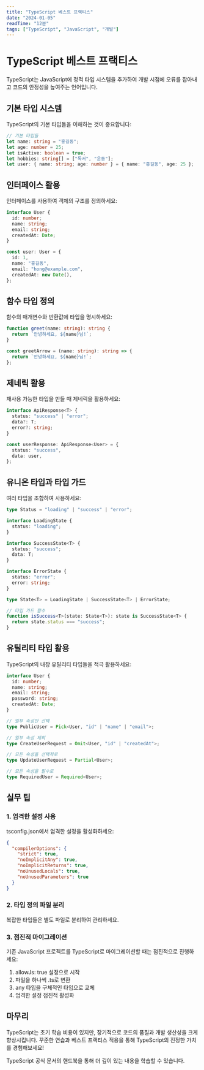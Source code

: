```yaml
---
title: "TypeScript 베스트 프랙티스"
date: "2024-01-05"
readTime: "12분"
tags: ["TypeScript", "JavaScript", "개발"]
---
```


# TypeScript 베스트 프랙티스

TypeScript는 JavaScript에 정적 타입 시스템을 추가하여 개발 시점에 오류를 잡아내고 코드의 안정성을 높여주는 언어입니다.

## 기본 타입 시스템

TypeScript의 기본 타입들을 이해하는 것이 중요합니다:

```typescript
// 기본 타입들
let name: string = "홍길동";
let age: number = 25;
let isActive: boolean = true;
let hobbies: string[] = ["독서", "운동"];
let user: { name: string; age: number } = { name: "홍길동", age: 25 };
```

## 인터페이스 활용

인터페이스를 사용하여 객체의 구조를 정의하세요:

```typescript
interface User {
  id: number;
  name: string;
  email: string;
  createdAt: Date;
}

const user: User = {
  id: 1,
  name: "홍길동",
  email: "hong@example.com",
  createdAt: new Date(),
};
```

## 함수 타입 정의

함수의 매개변수와 반환값에 타입을 명시하세요:

```typescript
function greet(name: string): string {
  return `안녕하세요, ${name}님!`;
}

const greetArrow = (name: string): string => {
  return `안녕하세요, ${name}님!`;
};
```

## 제네릭 활용

재사용 가능한 타입을 만들 때 제네릭을 활용하세요:

```typescript
interface ApiResponse<T> {
  status: "success" | "error";
  data?: T;
  error?: string;
}

const userResponse: ApiResponse<User> = {
  status: "success",
  data: user,
};
```

## 유니온 타입과 타입 가드

여러 타입을 조합하여 사용하세요:

```typescript
type Status = "loading" | "success" | "error";

interface LoadingState {
  status: "loading";
}

interface SuccessState<T> {
  status: "success";
  data: T;
}

interface ErrorState {
  status: "error";
  error: string;
}

type State<T> = LoadingState | SuccessState<T> | ErrorState;

// 타입 가드 함수
function isSuccess<T>(state: State<T>): state is SuccessState<T> {
  return state.status === "success";
}
```

## 유틸리티 타입 활용

TypeScript의 내장 유틸리티 타입들을 적극 활용하세요:

```typescript
interface User {
  id: number;
  name: string;
  email: string;
  password: string;
  createdAt: Date;
}

// 일부 속성만 선택
type PublicUser = Pick<User, "id" | "name" | "email">;

// 일부 속성 제외
type CreateUserRequest = Omit<User, "id" | "createdAt">;

// 모든 속성을 선택적로
type UpdateUserRequest = Partial<User>;

// 모든 속성을 필수로
type RequiredUser = Required<User>;
```

## 실무 팁

### 1. 엄격한 설정 사용

tsconfig.json에서 엄격한 설정을 활성화하세요:

```json
{
  "compilerOptions": {
    "strict": true,
    "noImplicitAny": true,
    "noImplicitReturns": true,
    "noUnusedLocals": true,
    "noUnusedParameters": true
  }
}
```

### 2. 타입 정의 파일 분리

복잡한 타입들은 별도 파일로 분리하여 관리하세요.

### 3. 점진적 마이그레이션

기존 JavaScript 프로젝트를 TypeScript로 마이그레이션할 때는 점진적으로 진행하세요:

1. allowJs: true 설정으로 시작
2. 파일을 하나씩 .ts로 변환
3. any 타입을 구체적인 타입으로 교체
4. 엄격한 설정 점진적 활성화

## 마무리

TypeScript는 초기 학습 비용이 있지만, 장기적으로 코드의 품질과 개발 생산성을 크게 향상시킵니다. 꾸준한 연습과 베스트 프랙티스 적용을 통해 TypeScript의 진정한 가치를 경험해보세요!

TypeScript 공식 문서의 핸드북을 통해 더 깊이 있는 내용을 학습할 수 있습니다.
